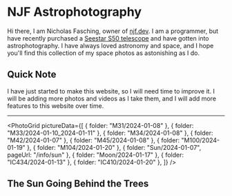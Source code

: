 
# NJF Astrophotography

Hi there, I am Nicholas Fasching, owner of [njf.dev](https://njf.dev). I am a programmer, but have recently purchased a [Seestar S50 telescope](https://www.seestar.com/) and have gotten into astrophotography. I have always loved astronomy and space, and I hope you'll find this collection of my space photos as astonishing as I do.

## Quick Note

I have just started to make this website, so I will need time to improve it. I will be adding more photos and videos as I take them, and I will add more features to this website over time.

---

<PhotoGrid
  pictureData={[
    { folder: "M31/2024-01-08" },
    { folder: "M33/2024-01-10_2024-01-11" },
    { folder: "M34/2024-01-08" },
    { folder: "M42/2024-01-07" },
    { folder: "M45/2024-01-08" },
    { folder: "M100/2024-01-19" },
    { folder: "M104/2024-01-20" },
    { folder: "Sun/2024-01-07", pageUrl: "/info/sun" },
    { folder: "Moon/2024-01-17" },
    { folder: "IC434/2024-01-13" },
    { folder: "IC410/2024-01-20" },
  ]}
/>

## The Sun Going Behind the Trees

<YouTubePlayer videoId="DiSxQ4sPS18" />
